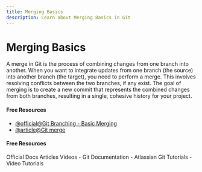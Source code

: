 ```yaml
---
title: Merging Basics
description: Learn about Merging Basics in Git
---
```


# Merging Basics

A merge in Git is the process of combining changes from one branch into another. When you want to integrate updates from one branch (the source) into another branch (the target), you need to perform a merge. This involves resolving conflicts between the two branches, if any exist. The goal of merging is to create a new commit that represents the combined changes from both branches, resulting in a single, cohesive history for your project.

#### Free Resources

- [@official@Git Branching - Basic Merging](https://git-scm.com/book/en/v2/Git-Branching-Basic-Branching-and-Merging#:~:text=into%20master%20later.-,Basic%20Merging,-Suppose%20you%E2%80%99ve%20decided)
- [@article@Git merge](https://www.atlassian.com/git/tutorials/using-branches/git-merge)

#### Free Resources

<Tabs defaultValue="official">
<TabsList>
<TabsTrigger value="official">Official Docs</TabsTrigger>
<TabsTrigger value="article">Articles</TabsTrigger>
<TabsTrigger value="video">Videos</TabsTrigger>
</TabsList>

<TabsContent value="official">
- <Link href="https://git-scm.com/docs">Git Documentation</Link>
</TabsContent>
<TabsContent value="article">
- <Link href="https://www.atlassian.com/git/tutorials">Atlassian Git Tutorials</Link>
</TabsContent>
<TabsContent value="video">
- <Link href="https://www.youtube.com/results?search_query=git+merging-basics+tutorial">Video Tutorials</Link>
</TabsContent>
</Tabs>

<Outlet path="3-git-branching/basics/merging-basics" />
